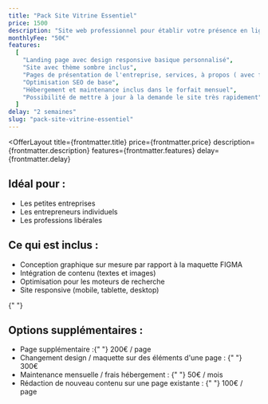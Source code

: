 ```yaml
---
title: "Pack Site Vitrine Essentiel"
price: 1500
description: "Site web professionnel pour établir votre présence en ligne"
monthlyFee: "50€"
features:
  [
    "Landing page avec design responsive basique personnalisé",
    "Site avec thème sombre inclus",
    "Pages de présentation de l'entreprise, services, à propos ( avec formulaire de contact par email )",
    "Optimisation SEO de base",
    "Hébergement et maintenance inclus dans le forfait mensuel",
    "Possibilité de mettre à jour à la demande le site très rapidement",
  ]
delay: "2 semaines"
slug: "pack-site-vitrine-essentiel"
---
```



<OfferLayout
  title={frontmatter.title}
  price={frontmatter.price}
  description={frontmatter.description}
  features={frontmatter.features}
  delay={frontmatter.delay}
>
  <div className="grid grid-cols-1 md:grid-cols-2 gap-8">
    <div className="space-y-4">
      <h2 className="text-2xl font-bold">Idéal pour :</h2>
      <ul className="list-disc list-inside space-y-2">
        <li>Les petites entreprises</li>
        <li>Les entrepreneurs individuels</li>
        <li>Les professions libérales</li>
      </ul>
    </div>
    <div className="space-y-4">
      <h2 className="text-2xl font-bold">Ce qui est inclus :</h2>
      <ul className="list-disc list-inside space-y-2">
        <li>Conception graphique sur mesure par rapport à la maquette FIGMA</li>
        <li>Intégration de contenu (textes et images)</li>
        <li>Optimisation pour les moteurs de recherche</li>
        <li>Site responsive (mobile, tablette, desktop)</li>
      </ul>
    </div>
  </div>

{" "}

<div className="mt-8">
  <h2 className="text-2xl font-bold mb-4 text-white">
    Options supplémentaires :
  </h2>
  <ul className="grid grid-cols-1 md:grid-cols-2 gap-4">
    <li className="p-4 bg-gray-800 rounded-lg hover:shadow-md transition-shadow duration-300">
      <span className="font-semibold text-gray-200">Page supplémentaire :</span>{" "}
      <span className="text-gray-300">200€ / page</span>
    </li>
    <li className="p-4 bg-gray-800 rounded-lg hover:shadow-md transition-shadow duration-300">
      <span className="font-semibold text-gray-200">
        Changement design / maquette sur des éléments d'une page :
      </span>{" "}
      <span className="text-gray-300">300€</span>
    </li>
    <li className="p-4 bg-gray-800 rounded-lg hover:shadow-md transition-shadow duration-300">
      <span className="font-semibold text-gray-200">
        Maintenance mensuelle / frais hébergement :
      </span>{" "}
      <span className="text-gray-300">50€ / mois</span>
    </li>
    <li className="p-4 bg-gray-800 rounded-lg hover:shadow-md transition-shadow duration-300">
      <span className="font-semibold text-gray-200">
        Rédaction de nouveau contenu sur une page existante :
      </span>{" "}
      <span className="text-gray-300">100€ / page</span>
    </li>
  </ul>
</div>

</OfferLayout>
